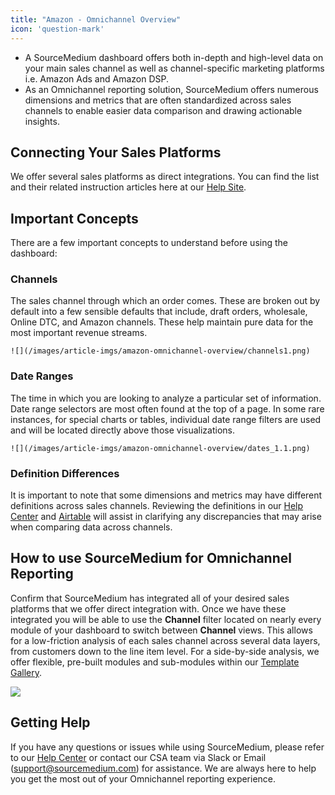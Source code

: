 ```yaml
---
title: "Amazon - Omnichannel Overview"
icon: 'question-mark'
---
```


- A SourceMedium dashboard offers both in-depth and high-level data on your main sales channel as well as channel-specific marketing platforms i.e. Amazon Ads and Amazon DSP.
- As an Omnichannel reporting solution, SourceMedium offers numerous dimensions and metrics that are often standardized across sales channels to enable easier data comparison and drawing actionable insights.

## Connecting Your Sales Platforms

We offer several sales platforms as direct integrations. You can find the list and their related instruction articles here at our [Help Site](https://help.sourcemedium.com/integration-docs). 

## Important Concepts

There are a few important concepts to understand before using the dashboard:
### Channels
The sales channel through which an order comes. These are broken out by default into a few sensible defaults that include, draft orders, wholesale, Online DTC, and Amazon channels. These help maintain pure data for the most important revenue streams.
    
    ![](/images/article-imgs/amazon-omnichannel-overview/channels1.png)
    

### Date Ranges
The time in which you are looking to analyze a particular set of information. Date range selectors are most often found at the top of a page. In some rare instances, for special charts or tables, individual date range filters are used and will be located directly above those visualizations.
    
    ![](/images/article-imgs/amazon-omnichannel-overview/dates_1.1.png)
    

### Definition Differences
It is important to note that some dimensions and metrics may have different definitions across sales channels. Reviewing the definitions in our [Help Center](https://help.sourcemedium.com/glossary) and [Airtable](https://airtable.com/shrmGxfdCwGRy9QIy/tblkfb5z544UzFuZT) will assist in clarifying any discrepancies that may arise when comparing data across channels.

## How to use SourceMedium for Omnichannel Reporting

Confirm that SourceMedium has integrated all of your desired sales platforms that we offer direct integration with. Once we have these integrated you will be able to use the **************Channel************** filter located on nearly every module of your dashboard to switch between **************Channel************** views. This allows for a low-friction analysis of each sales channel across several data layers, from customers down to the line item level. For a side-by-side analysis, we offer flexible, pre-built modules and sub-modules within our [Template Gallery](https://lookerstudio.google.com/reporting/2853e13c-3071-44dd-8e24-8f9d6f68381c). 

![](/images/article-imgs/amazon-omnichannel-overview/ODD_amazon_filter.png)

## Getting Help

If you have any questions or issues while using SourceMedium, please refer to our [Help Center](https://help.sourcemedium.com/) or contact our CSA team via Slack or Email (support@sourcemedium.com) for assistance. We are always here to help you get the most out of your Omnichannel reporting experience.